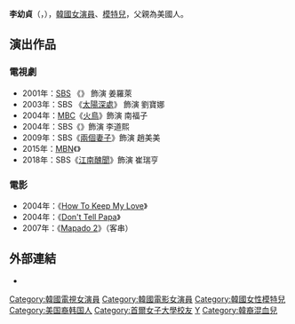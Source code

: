 {{藝人
| 姓名 = 李幼貞
| 類型 = 女演員
| 相片 = 
| 國籍 = {{KOR}}<br />{{USA}}
| 外文名 = 이유진
| 外文 = ko
| 羅馬拼音 = Lee You Jin  
| 民族 = 
| 出生日期 = {{birth_date_and_age|1977|1|8}}
| 出生地 = {{KOR}}[[首爾特別市|首爾特別市]][[中浪區|中浪區]]
| 語言 = [[韓語|韓語]]、[[英語|英語]]
| 配偶 = 金沅柱
| 教育程度 = [[首爾女子大學|首爾女子大學]]生物學[[學士|學士]]
| 經紀公司 = [[Sidus_HQ|Sidus HQ]]
}}

'''李幼貞'''（{{lang-ko|'''이유진'''}}，{{bd|1977年|1月8日}}），[[韓國|韓國]][[演員|女演員]]、[[模特兒|模特兒]]，父親為美國人。

== 演出作品 ==
=== 電視劇 ===
*2001年：[[SBS_(韓國)|SBS]] 《{{link-ko|美麗的日子|아름다운 날들}}》 飾演 姜羅萊
*2003年：SBS 《[[太陽深處|太陽深處]]》 飾演 劉寶娜
*2004年：[[文化廣播公司|MBC]]《[[火鳥_(2004年韓國電視劇)|火鳥]]》飾演 南福子
*2004年：SBS《{{link-ko|選擇 (電視劇)|선택 (드라마)|選擇}}》飾演 李道熙
*2009年：SBS《[[兩個妻子|兩個妻子]]》飾演 趙美美
*2015年：[[MBN|MBN]]《{{link-ko|因為是媽媽所以沒關係|엄마니까 괜찮아}}》
*2018年：SBS《[[江南醜聞|江南醜聞]]》飾演 崔瑞亨

=== 電影 ===
*2004年：《[[How_To_Keep_My_Love|How To Keep My Love]]》
*2004年：《[[Don't_Tell_Papa|Don't Tell Papa]]》
*2007年：《[[Mapado_2|Mapado 2]]》（客串）

== 外部連結 ==
*{{twitter|cacica2000}}

{{SidusHQ}}
{{DEFAULTSORT: Lee Yoo-jin}}
[[Category:韓國電視女演員|Category:韓國電視女演員]]
[[Category:韓國電影女演員|Category:韓國電影女演員]]
[[Category:韓國女性模特兒|Category:韓國女性模特兒]]
[[Category:美国裔韩国人|Category:美国裔韩国人]]
[[Category:首爾女子大學校友|Category:首爾女子大學校友]]
[[Category:李姓|Y]]
[[Category:韓裔混血兒|Category:韓裔混血兒]]